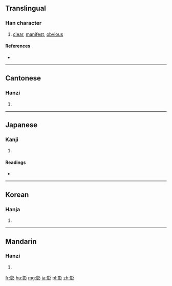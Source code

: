 ==Translingual==

===Han character===
{{Han char|rn=59|rad=彡|as=11|sn=14|four=0242<sub>2</sub>|canj=卜十竹竹竹 (YJHHH)}}

# [[clear]], [[manifest]], [[obvious]]

====References====
* {{Han ref|kx=0364.150|dkj=10015|dj=0684.010|hdz=20857.010|uh=5F70|ud=24432|bh=B9FC|bd=47612}}

----

==Cantonese==

===Hanzi===
{{yue-hanzi|jyut=|y=jeung1}}

# {{defn|lang=yue|sort=彡11}}

----

==Japanese==

===Kanji===
{{ja-kanji|grade=c|rs=彡11}}

# {{defn|lang=ja|sort=彡11}}

====Readings====
* {{ja-readings|on=[[しょう]] (shō), [[そう]] (sō)|kun=[[あや]] (aya), [[あきらか]] (akiraka), [[あらわれる]] (arawareru)}}

----

==Korean==

===Hanja===
{{ko-hanja|hangeul=[[창]]|eumhun=|rv=chang|mr=ch'ang|y=chang}}

# {{defn|lang=ko|sort=彡11}}

----

==Mandarin==

===Hanzi===
{{cmn-hanzi|pin=[[zhāng]] ([[zhang1]])|wg=chang<sup>1</sup>}}

# {{defn|lang=cmn|sort=彡11}}

[[fr:彰]]
[[hu:彰]]
[[mg:彰]]
[[ja:彰]]
[[pl:彰]]
[[zh:彰]]